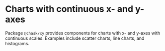 
<Meta title="Addons/XY/Overview" />

# Charts with continuous x- and y-axes

Package `@chask/xy` provides components for charts with x- and y-axes with continuous scales. Examples include scatter charts, line charts, and histograms.
